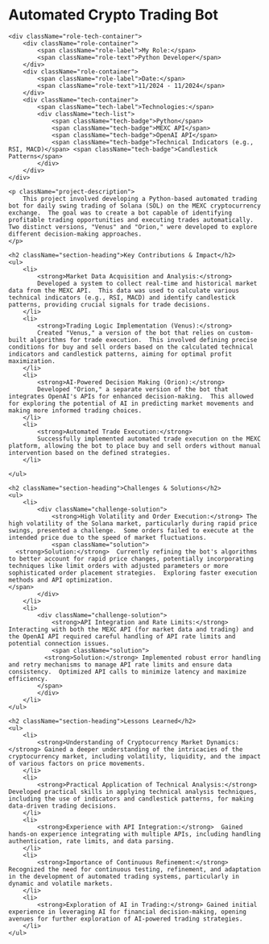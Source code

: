 <h1 className="text-4xl font-bold mb-8">Automated Crypto Trading Bot</h1>

<div className="project-container">

    <div className="role-tech-container">
        <div className="role-container">
            <span className="role-label">My Role:</span>
            <span className="role-text">Python Developer</span>
        </div>
        <div className="role-container">
            <span className="role-label">Date:</span>
            <span className="role-text">11/2024 - 11/2024</span>
        </div>
        <div className="tech-container">
            <span className="tech-label">Technologies:</span>
            <div className="tech-list">
                <span className="tech-badge">Python</span>
                <span className="tech-badge">MEXC API</span>
                <span className="tech-badge">OpenAI API</span>
                <span className="tech-badge">Technical Indicators (e.g., RSI, MACD)</span> <span className="tech-badge">Candlestick Patterns</span>
            </div>
        </div>
    </div>

    <p className="project-description">
        This project involved developing a Python-based automated trading bot for daily swing trading of Solana (SOL) on the MEXC cryptocurrency exchange.  The goal was to create a bot capable of identifying profitable trading opportunities and executing trades automatically.  Two distinct versions, "Venus" and "Orion," were developed to explore different decision-making approaches.
    </p>

    <h2 className="section-heading">Key Contributions & Impact</h2>
    <ul>
        <li>
            <strong>Market Data Acquisition and Analysis:</strong>
            Developed a system to collect real-time and historical market data from the MEXC API.  This data was used to calculate various technical indicators (e.g., RSI, MACD) and identify candlestick patterns, providing crucial signals for trade decisions.
        </li>
        <li>
            <strong>Trading Logic Implementation (Venus):</strong>
            Created "Venus," a version of the bot that relies on custom-built algorithms for trade execution.  This involved defining precise conditions for buy and sell orders based on the calculated technical indicators and candlestick patterns, aiming for optimal profit maximization.
        </li>
        <li>
            <strong>AI-Powered Decision Making (Orion):</strong>
            Developed "Orion," a separate version of the bot that integrates OpenAI's APIs for enhanced decision-making.  This allowed for exploring the potential of AI in predicting market movements and making more informed trading choices.
        </li>
        <li>
            <strong>Automated Trade Execution:</strong>
            Successfully implemented automated trade execution on the MEXC platform, allowing the bot to place buy and sell orders without manual intervention based on the defined strategies.
        </li>

    </ul>

    <h2 className="section-heading">Challenges & Solutions</h2>
    <ul>
        <li>
            <div className="challenge-solution">
                <strong>High Volatility and Order Execution:</strong> The high volatility of the Solana market, particularly during rapid price swings, presented a challenge.  Some orders failed to execute at the intended price due to the speed of market fluctuations.
                <span className="solution">
      <strong>Solution:</strong>  Currently refining the bot's algorithms to better account for rapid price changes, potentially incorporating techniques like limit orders with adjusted parameters or more sophisticated order placement strategies.  Exploring faster execution methods and API optimization.
    </span>
            </div>
        </li>
        <li>
            <div className="challenge-solution">
                <strong>API Integration and Rate Limits:</strong> Interacting with both the MEXC API (for market data and trading) and the OpenAI API required careful handling of API rate limits and potential connection issues.
                <span className="solution">
              <strong>Solution:</strong> Implemented robust error handling and retry mechanisms to manage API rate limits and ensure data consistency.  Optimized API calls to minimize latency and maximize efficiency.
            </span>
            </div>
        </li>
    </ul>

    <h2 className="section-heading">Lessons Learned</h2>
    <ul>
        <li>
            <strong>Understanding of Cryptocurrency Market Dynamics:</strong> Gained a deeper understanding of the intricacies of the cryptocurrency market, including volatility, liquidity, and the impact of various factors on price movements.
        </li>
        <li>
            <strong>Practical Application of Technical Analysis:</strong>  Developed practical skills in applying technical analysis techniques, including the use of indicators and candlestick patterns, for making data-driven trading decisions.
        </li>
        <li>
            <strong>Experience with API Integration:</strong>  Gained hands-on experience integrating with multiple APIs, including handling authentication, rate limits, and data parsing.
        </li>
        <li>
            <strong>Importance of Continuous Refinement:</strong>  Recognized the need for continuous testing, refinement, and adaptation in the development of automated trading systems, particularly in dynamic and volatile markets.
        </li>
        <li>
            <strong>Exploration of AI in Trading:</strong> Gained initial experience in leveraging AI for financial decision-making, opening avenues for further exploration of AI-powered trading strategies.
        </li>
    </ul>

</div>
